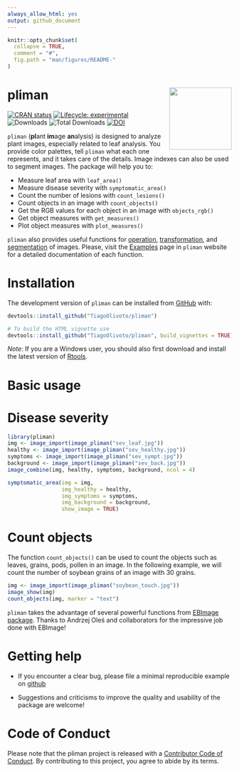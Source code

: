 ```yaml
---
always_allow_html: yes
output: github_document
---
```


<!-- README.md is generated from README.Rmd. Please edit that file -->

```r
knitr::opts_chunk$set(
  collapse = TRUE,
  comment = "#",
  fig.path = "man/figures/README-"
)

```

# pliman <img src="man/figures/logo_pliman.svg" align="right" height="140/"/>

<!-- badges: start -->
[![CRAN status](https://www.r-pkg.org/badges/version-ago/pliman)](https://CRAN.R-project.org/package=pliman)
[![Lifecycle: experimental](https://img.shields.io/badge/lifecycle-experimental-brightgreen.svg)](https://www.tidyverse.org/lifecycle/#experimental)
![Downloads](http://cranlogs.r-pkg.org/badges/pliman)
![Total Downloads](https://cranlogs.r-pkg.org/badges/grand-total/pliman)
[![DOI](https://zenodo.org/badge/352844585.svg)](https://zenodo.org/badge/latestdoi/352844585)
<!-- badges: end -->

`pliman` (**pl**ant **im**age **an**alysis) is designed to analyze plant images, especially related to leaf analysis. You provide color palettes, tell `pliman` what each one represents, and it takes care of the details. Image indexes can also be used to segment images. The package will help you to:

* Measure leaf area with `leaf_area()`
* Measure disease severity with `symptomatic_area()`
* Count the number of lesions with `count_lesions()`
* Count objects in an image with `count_objects()`
* Get the RGB values for each object in an image with `objects_rgb()`
* Get object measures with `get_measures()`
* Plot object measures with `plot_measures()`

`pliman` also provides useful functions for [operation](https://tiagoolivoto.github.io/pliman/reference/image_combine.html), [transformation](https://tiagoolivoto.github.io/pliman/reference/utils_transform.html), and [segmentation](https://tiagoolivoto.github.io/pliman/reference/image_binary.html) of images. Please, visit the [Examples](https://tiagoolivoto.github.io/pliman/index.html) page in `pliman` website for a detailed documentation of each function.


# Installation

The development version of `pliman` can be installed from [GitHub](https://github.com/TiagoOlivoto/pliman) with:

```r
devtools::install_github("TiagoOlivoto/pliman")

# To build the HTML vignette use
devtools::install_github("TiagoOlivoto/pliman", build_vignettes = TRUE)

```

*Note*: If you are a Windows user, you should also first download and install the latest version of [Rtools](https://cran.r-project.org/bin/windows/Rtools/).


# Basic usage
# Disease severity

```r
library(pliman)
img <- image_import(image_pliman("sev_leaf.jpg"))
healthy <- image_import(image_pliman("sev_healthy.jpg"))
symptoms <- image_import(image_pliman("sev_sympt.jpg"))
background <- image_import(image_pliman("sev_back.jpg"))
image_combine(img, healthy, symptoms, background, ncol = 4)

```

```r
symptomatic_area(img = img,
                 img_healthy = healthy,
                 img_symptoms = symptoms,
                 img_background = background,
                 show_image = TRUE)
```

# Count objects
The function `count_objects()` can be used to count the objects such as leaves, grains, pods, pollen in an image. In the following example, we will count the number of soybean grains of an image with 30 grains.

```r
img <- image_import(image_pliman("soybean_touch.jpg"))
image_show(img)
count_objects(img, marker = "text")

```


`pliman` takes the advantage of several powerful functions from [EBImage package](https://bioconductor.org/packages/release/bioc/html/EBImage.html). Thanks to Andrzej Oleś and collaborators for the impressive job done with EBImage!


# Getting help

-   If you encounter a clear bug, please file a minimal reproducible example on [github](https://github.com/TiagoOlivoto/pliman/issues)

-   Suggestions and criticisms to improve the quality and usability of the package are welcome!

# Code of Conduct

Please note that the pliman project is released with a [Contributor Code of Conduct](https://tiagoolivoto.github.io/pliman/CODE_OF_CONDUCT.html). By contributing to this project, you agree to abide by its terms.

